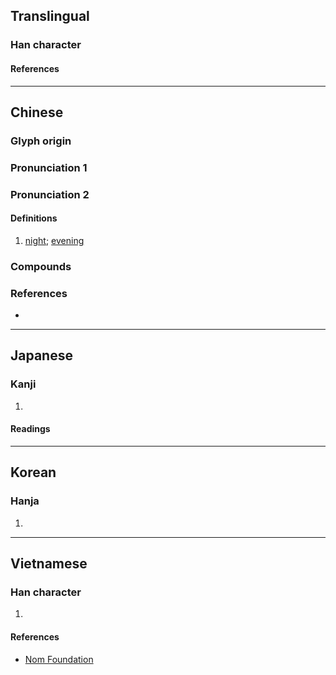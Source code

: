 {{character info/new}}
==Translingual==

===Han character===
{{Han char|rn=72|rad=日|as=10|sn=14|four=67080|canj=ABAC|ids=⿰日冥}}

====References====
{{Han ref|kx=0498.370|dkj=14083|dj=0867.150|hdz=21531.050|uh=669D}}

----

==Chinese==
{{zh-forms}}

===Glyph origin===
{{Han etym}}

===Pronunciation 1===
{{zh-see|冥|v}}

===Pronunciation 2===
{{zh-pron
|m=míng,mìng,1nb=Mainland,2nb=Taiwan
|c=ming6
|mb=mâng
|md=màng
|mn=xm,qz,tp,hc,lk,sx,km,mg,sg:mî/kh,tn,tc,yl:mê/zz,pn:mêe
|mn-t=mê5
|mc=2
|oc=2
|cat=n
}}

====Definitions====
{{zh-hanzi}}

# {{lb|zh|literary|or|Min}} [[night]]; [[evening]]

===Compounds===
{{zh-der|日暝|昏暝|晝暝|晦暝|暝子|暝色|年暝|明年暝|暝晡|暝頓|昨暝|暝時:mê--sî|暗暝頓|昨年暝|暝昏|前暝|暗暝|無暝無日|半暝:buáng-màng|暝旰}}

===References===
* {{R:yue:Hanzi}}

{{zh-cat|Night}}

----

==Japanese==

===Kanji===
{{ja-kanji|grade=|rs=日10}}

# {{rfdef|ja|sort=日10}}

====Readings====
{{ja-readings
|on=めい, べい, みょう
|kun=くらい
}}

----

==Korean==

===Hanja===
{{ko-hanja|명}}

# {{rfdef|ko|sort=日10}}

----

==Vietnamese==

===Han character===
{{vi-readings|rs=日10|reading=minh}}

# {{rfdef|vi|sort=日10}}

====References====
* [http://nomfoundation.org/common/nom_details.php?codepoint=669d Nom Foundation]